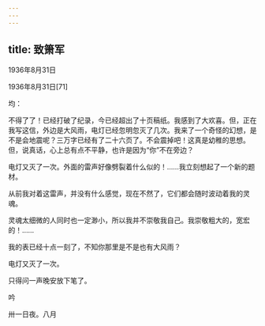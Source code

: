```yaml
---
---
---
```

title: 致箫军
---




1936年8月31日


1936年8月31日[71]


均：

不得了了！已经打破了纪录，今已经超出了十页稿纸。我感到了大欢喜。但，正在我写这信，外边是大风雨，电灯已经忽明忽灭了几次。我来了一个奇怪的幻想，是不是会地震呢？三万字已经有了二十六页了。不会震掉吧！这真是幼稚的思想。但，说真话，心上总有点不平静，也许是因为“你”不在旁边？

电灯又灭了一次。外面的雷声好像劈裂着什么似的！……我立刻想起了一个新的题材。

从前我对着这雷声，并没有什么感觉，现在不然了，它们都会随时波动着我的灵魂。

灵魂太细微的人同时也一定渺小，所以我并不崇敬我自己。我崇敬粗大的，宽宏的！……

我的表已经十点一刻了，不知你那里是不是也有大风雨？

电灯又灭了一次。

只得问一声晚安放下笔了。

吟

卅一日夜。八月